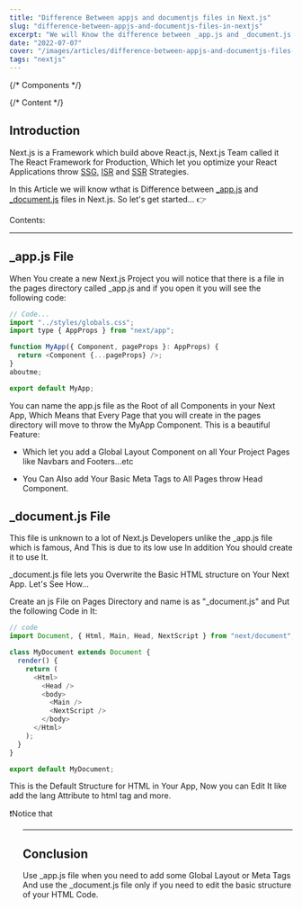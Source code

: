 ```yaml
---
title: "Difference Between appjs and documentjs files in Next.js"
slug: "difference-between-appjs-and-documentjs-files-in-nextjs"
excerpt: "We will Know the difference between _app.js and _document.js files."
date: "2022-07-07"
cover: "/images/articles/difference-between-appjs-and-documentjs-files-in-nextjs.jpg"
tags: "nextjs"
---
```


{/* Components */}

{/* Content */}

## Introduction

Next.js is a Framework which build above React.js, Next.js Team called it The React Framework for Production, Which let you optimize your React Applications throw [SSG](https://nextjs.org/docs/basic-features/pages#static-generation-recommended), [ISR](https://nextjs.org/docs/basic-features/data-fetching/incremental-static-regeneration) and [SSR](https://nextjs.org/docs/basic-features/pages#server-side-rendering) Strategies.

In this Article we will know wthat is Difference between <A href="https://nextjs.org/docs/advanced-features/custom-app" >\_app.js</A> and <A href="https://nextjs.org/docs/advanced-features/custom-document" >\_document.js</A> files in Next.js.
So let's get started... 👉

Contents:

<TopicLink href="#introduction" topic="Introduction" />
<TopicLink href="#_appjs-file" topic="App.js File" />
<TopicLink href="#_documentjs-file" topic="Document.js File" />
<TopicLink href="#conclusion" topic="Conclusion" />

---

## \_app.js File

When You create a new Next.js Project you will notice that there is a file in the pages directory called
\_app.js and if you open it you will see the following code:

```javascript
// Code...
import "../styles/globals.css";
import type { AppProps } from "next/app";

function MyApp({ Component, pageProps }: AppProps) {
  return <Component {...pageProps} />;
}
aboutme;

export default MyApp;
```

You can name the app.js file as the Root of all Components in your Next App, Which Means that Every Page that you will create in the pages directory will move to throw the MyApp Component.
This is a beautiful Feature:

- Which let you add a Global Layout Component on all Your Project Pages like Navbars and Footers...etc

- You Can Also add Your Basic Meta Tags to All Pages throw Head Component.

## \_document.js File

This file is unknown to a lot of Next.js Developers unlike the \_app.js file which is famous, And This is due to its low use In addition You should create it to use It.

\_document.js file lets you Overwrite the Basic HTML structure on Your Next App.
Let's See How...

Create an js File on Pages Directory and name is as "\_document.js" and Put the following Code in It:

```javascript
// code
import Document, { Html, Main, Head, NextScript } from "next/document";

class MyDocument extends Document {
  render() {
    return (
      <Html>
        <Head />
        <body>
          <Main />
          <NextScript />
        </body>
      </Html>
    );
  }
}

export default MyDocument;
```

This is the Default Structure for HTML in Your App, Now you can Edit It like add the lang Attribute to html tag and more.

<Note>
  <span class="text-xl font-semibold">❗️Notice that</span>
  <Ul
    items={[
      "_document.js lets you edit only html code structure which means that you can't add javascript events in it.",
      "Head Component in _document.js is Completely different from Head in _app.js file",
    ]}
    textColor={"text-black"}
    iconsColor={"bg-black"}
  />
</Note>

---

## Conclusion

Use \_app.js file when you need to add some Global Layout or Meta Tags And use the \_document.js file only if you need to edit the basic structure of your HTML Code.
